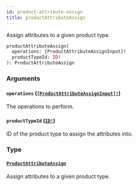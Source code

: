 ```yaml
---
id: product-attribute-assign
title: productAttributeAssign
---
```


Assign attributes to a given product type.

```graphql
productAttributeAssign(
  operations: [ProductAttributeAssignInput]!
  productTypeId: ID!
): ProductAttributeAssign

```

### Arguments

#### `operations` ([`[ProductAttributeAssignInput]!`](/developer/api-reference/inputs/product-attribute-assign-input))

The operations to perform.

#### `productTypeId` ([`ID!`](/developer/api-reference/scalars/id))

ID of the product type to assign the attributes into.

### Type

#### [`ProductAttributeAssign`](/developer/api-reference/objects/product-attribute-assign)

Assign attributes to a given product type.
